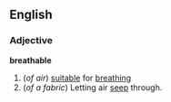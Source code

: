 ==English==

===Adjective===
'''breathable'''
#(''of air'') [[suitable]] for [[breathing]]
#(''of a fabric'') Letting air [[seep]] through.